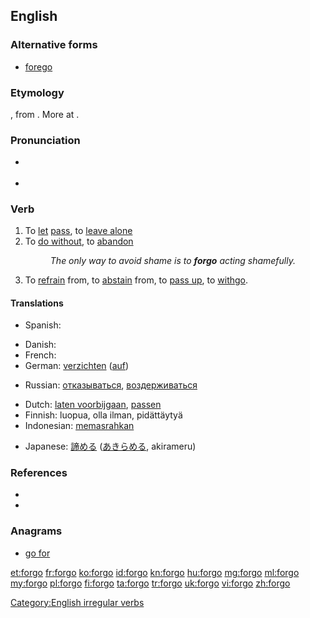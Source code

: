 ==English==

===Alternative forms===
* [[forego]]

===Etymology===
{{etyl|enm}} {{term|forgon|forgon|to go by, pass up|lang=enm}}, from {{etyl|ang}} {{term|forgan|forgān|to go away, forgo|lang=ang}}. More at {{prefix|for|go}}.

===Pronunciation===
* {{a|UK}} {{IPA|/fɔːˈɡəʊ/}}
* {{a|US}} {{IPA|/ˈfɔɻ.ɡoʊ/|/fɔɻˈɡoʊ/}}

===Verb===
{{en-verb|forgoes|forgoing|forwent|forgone}}

# To [[let]] [[pass]], to [[leave alone]]
# To [[do without]], to [[abandon]]
#: ''The only way to avoid shame is to '''forgo''' acting shamefully.''
# To [[refrain]] from, to [[abstain]] from, to [[pass up]], to [[withgo]].

====Translations====
{{trans-top|to let pass}}
* Spanish: {{t-|es|pasar por alto}}
{{trans-mid}}
{{trans-bottom}}

{{trans-top|to do without}}
* Danish: {{t-|da|undvære}}
* French: {{t+|fr|se passer de}}
* German: [[verzichten]] ([[auf]])
{{trans-mid}}
* Russian: [[отказываться]], [[воздерживаться]]
{{trans-bottom}}

{{checktrans-top}}
* Dutch: [[laten voorbijgaan]], [[passen]]
* Finnish: luopua, olla ilman, pidättäytyä
* Indonesian: [[pasrah|memasrahkan]]
{{trans-mid}}
* Japanese: [[諦める]] ([[あきらめる]], akirameru)
{{trans-bottom}}

===References===
* {{R:Century 1911}}
* {{R:Webster 1913}}

===Anagrams===
* [[go for#English|go for]]

[[Category:English irregular verbs]]

[[et:forgo]]
[[fr:forgo]]
[[ko:forgo]]
[[id:forgo]]
[[kn:forgo]]
[[hu:forgo]]
[[mg:forgo]]
[[ml:forgo]]
[[my:forgo]]
[[pl:forgo]]
[[fi:forgo]]
[[ta:forgo]]
[[tr:forgo]]
[[uk:forgo]]
[[vi:forgo]]
[[zh:forgo]]